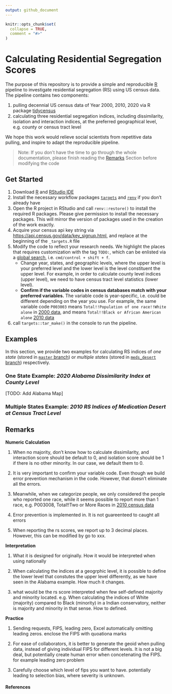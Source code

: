 ```yaml
---
output: github_document
---
```


<!-- README.md is generated from README.Rmd. Please edit that file -->

```r
knitr::opts_chunk$set(
  collapse = TRUE,
  comment = "#>"
)
```

# Calculating Residential Segregation Scores

The purpose of this repository is to provide a simple and reproducible [R](https://www.r-project.org/) pipeline to investigate residential segregation (RS) using US census data. The pipeline contains two components:

1) pulling decennial US census data of Year 2000, 2010, 2020 via R package [tidycensus](https://walker-data.com/tidycensus/index.html)
2) calculating three residential segregation indices, including dissimilarity, isolation and interaction indices, at the preferred geographical level, e.g. county or census tract level
    
We hope this work would relieve social scientists from repetitive data pulling, and inspire to adapt the reproducible pipeline.

> Note: If you don't have the time to go through the whole documentation, please finish reading the [Remarks](#remarks) Section before modifying the code

## Get Started

1. Download [R](https://www.r-project.org/) and [RStudio IDE](https://www.rstudio.com/products/rstudio/download/)
1. Install the necessary workflow packages [`targets`](https://cran.r-project.org/web/packages/targets/index.html) and [`renv`](https://rstudio.github.io/renv/articles/renv.html) if you don't already have
2. Open the R project in RStudio and call `renv::restore()` to install the required R packages. Please give permission to install the necessary packages. This will mirror the version of packages used in the creation of the work exactly.
3. Acquire your census api key string via [https://api.census.gov/data/key_signup.html](https://api.census.gov/data/key_signup.html), and replace at the beginning of the `_targets.R` file
4. Modify the code to reflect your research needs. We highlight the places that requires customization with the tag `TODO:`, which can be enlisted via a [global search](https://support.rstudio.com/hc/en-us/articles/200710523-Navigating-Code), i.e. `cmd/control + shift + f`.
    * Change year, states, and geographic levels, where the upper level is your preferred level and the lower level is the level constituent the upper level. For example, in order to calculate county level indices (upper level), we need to have census tract level statistics (lower level).
    * __Confirm if the variable codes in census databases match with your preferred variables.__ The variable code is year-specific, i.e. could be different depending on the year you use. For example, the same variable code `P003003` means `Total!!Population of one race!!White alone` in [2000 data](https://api.census.gov/data/2000/dec/sf1/variables.html), and means `Total!!Black or African American alone` [2010 data](https://api.census.gov/data/2010/dec/sf1/variables.html)
5. call `targets::tar_make()` in the console to run the pipeline.

## Examples
In this section, we provide two examples for calculating RS indices of _one state_ (stored in [`master` branch](https://github.com/boyiguo1/Tutorial-Residential_Segregation_Score/tree/master)) or _multiple states_ (stored in [`meds_desert` branch](https://github.com/boyiguo1/Tutorial-Residential_Segregation_Score/tree/meds_desert)) respectively.

### One State Example: _2020 Alabama Dissimilarity Index at County Level_
[TODO: Add Alabama Map]

### Multiple States Example: _2010 RS Indices of Medication Desert at Census Tract Level_


## Remarks

__Numeric Calculation__

1. When no majority, don't know how to calculate dissimilarity, and interaction score should be default to 0, and isolation score should be 1 if there is no other minority. In our case, we default them to 0.

2. It is very important to confirm your variable code. Even though we build error prevention mechanism in the code. However, that doesn't eliminate all the errors.

3. Meanwhile, when we categorize people, we only considered the people who reported one race, while it seems possible to report more than 1 race, e.g. P003008, Total!!Two or More Races in [2010 census data](https://api.census.gov/data/2010/dec/sf1/variables.html) 

4. Error prevention is implemented in. It is not guareenteed to caught all errors


4. When reporting the rs scores, we report up to 3 decimal places. However, this can be modified by go to xxx.

__Interpretation__

1. What it is designed for originally. How it would be interpreted when using nationally

2. When calculating the indices at a geogrphic level, it is possible to define the lower level that constutes the upper level differently, as we have seen in the Alabama example. How much it changes.

1. what would be the rs score interpreted when few self-defined majority and minority located. e.g. When calculating the indices of White (majority) compared to Black (minority) in a Indian conservatory, neither is majority and minority in that sense. How to defined.



__Practice__

1. Sending requests, FIPS, leading zero, Excel automatically omitting leading zeros. enclose the FIPS with quoationa marks

2. For ease of collaborators, it is better to generate the geoid when pulling data, instead of giving individual FIPS for different levels. It is not a big  deal, but potentially create human error when concetenating the FIPS. for example leading zero problem

3. Carefully choose which level of fips you want to have. potentially leading to selection bias, where severity is unknown.

<!-- badges: start -->
<!-- badges: end -->

#### References